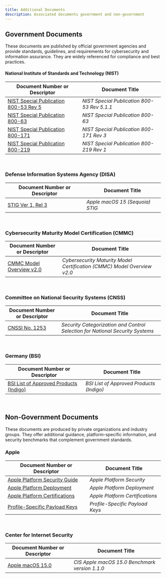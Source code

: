 ```yaml
---
title: Additional Documents
description: Associated documents government and non-government
---
```


## Government Documents

These documents are published by official government agencies and provide standards, guidelines, and requirements for cybersecurity and information assurance. They are widely referenced for compliance and best practices.

#### National Institute of Standards and Technology (NIST)

| Document Number or Descriptor | Document Title |
|------------------------------|---------------|
| [NIST Special Publication 800-53 Rev 5](https://nvd.nist.gov/800-53) | *NIST Special Publication 800-53 Rev 5.1.1* |
| [NIST Special Publication 800-63](https://www.nist.gov/itl/tig/projects/special-publication-800-63) | *NIST Special Publication 800-63* |
| [NIST Special Publication 800-171](https://csrc.nist.gov/pubs/sp/800/171/r3/final) | *NIST Special Publication 800-171 Rev 3* |
| [NIST Special Publication 800-219](https://csrc.nist.gov/pubs/sp/800/219/r1/final) | *NIST Special Publication 800-219 Rev 1* |

<br/>

### Defense Information Systems Agency (DISA)

| Document Number or Descriptor | Document Title |
|------------------------------|---------------|
| [STIG Ver 1, Rel 3](https://dl.dod.cyber.mil/wp-content/uploads/stigs/zip/U_Apple_macOS_15_V1R3_STIG.zip) | *Apple macOS 15 (Sequoia) STIG* |

<br/>

### Cybersecurity Maturity Model Certification (CMMC)

| Document Number or Descriptor | Document Title |
|------------------------------|---------------|
| [CMMC Model Overview v2.0](https://dodcio.defense.gov/Portals/0/Documents/CMMC/ModelOverview_V2.0_FINAL2_20211202_508.pdf) | *Cybersecurity Maturity Model Certification (CMMC) Model Overview v2.0* |

<br/>

### Committee on National Security Systems (CNSS)

| Document Number or Descriptor | Document Title |
|------------------------------|---------------|
| [CNSSI No. 1253](https://www.cnss.gov/CNSS/issuances/Instructions.cfm) | *Security Categorization and Control Selection for National Security Systems* |

<br/>

### Germany (BSI)

| Document Number or Descriptor | Document Title |
|------------------------------|---------------|
| [BSI List of Approved Products (Indigo)](https://www.bsi.bund.de/DE/Themen/Oeffentliche-Verwaltung/Zulassung/Liste-zugelassener-Produkte/liste-zugelassener-produkte_node.html) | *BSI List of Approved Products (Indigo)* |

<br/>

## Non-Government Documents

These documents are produced by private organizations and industry groups. They offer additional guidance, platform-specific information, and security benchmarks that complement government standards.

### Apple

| Document Number or Descriptor | Document Title |
|------------------------------|---------------|
| [Apple Platform Security Guide](https://support.apple.com/guide/security/welcome/web) | *Apple Platform Security* |
| [Apple Platform Deployment](https://support.apple.com/guide/deployment/welcome/web) | *Apple Platform Deployment* |
| [Apple Platform Certifications](https://support.apple.com/guide/certifications/welcome/web) | *Apple Platform Certifications* |
| [Profile-Specific Payload Keys](https://developer.apple.com/documentation/devicemanagement/profile-specific_payload_keys) | *Profile-Specific Payload Keys* |

<br/>

### Center for Internet Security

| Document Number or Descriptor | Document Title |
|------------------------------|---------------|
| [Apple macOS 15.0](https://www.cisecurity.org/benchmark/apple_os/) | *CIS Apple macOS 15.0 Benchmark version 1.1.0* |
